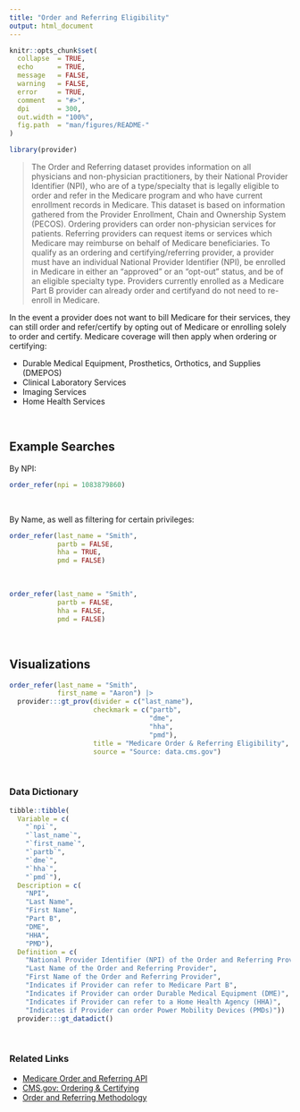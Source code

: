 ```yaml
---
title: "Order and Referring Eligibility"
output: html_document
---
```


```r
knitr::opts_chunk$set(
  collapse  = TRUE,
  echo      = TRUE, 
  message   = FALSE, 
  warning   = FALSE,
  error     = TRUE,
  comment   = "#>",
  dpi       = 300, 
  out.width = "100%",
  fig.path  = "man/figures/README-"
)
```

```r
library(provider)
```

> The Order and Referring dataset provides information on all physicians and non-physician practitioners, by their National Provider Identifier (NPI), who are of a type/specialty that is legally eligible to order and refer in the Medicare program and who have current enrollment records in Medicare. This dataset is based on information gathered from the Provider Enrollment, Chain and Ownership System (PECOS). Ordering providers can order non-physician services for patients. Referring providers can request items or services which Medicare may reimburse on behalf of Medicare beneficiaries. To qualify as an ordering and certifying/referring provider, a provider must have an individual National Provider Identifier (NPI), be enrolled in Medicare in either an “approved” or an “opt-out” status, and be of an eligible specialty type. Providers currently enrolled as a Medicare Part B provider can already order and certifyand do not need to re-enroll in Medicare.

In the event a provider does not want to bill Medicare for their services, they can still order and refer/certify by opting out of Medicare or enrolling solely to order and certify. Medicare coverage will then apply when ordering or certifying:

   - Durable Medical Equipment, Prosthetics, Orthotics, and Supplies (DMEPOS)
   - Clinical Laboratory Services
   - Imaging Services
   - Home Health Services

<br>

## Example Searches

By NPI:

```r
order_refer(npi = 1083879860)
```
<br>

By Name, as well as filtering for certain privileges:

```r
order_refer(last_name = "Smith", 
            partb = FALSE,
            hha = TRUE,
            pmd = FALSE)
```

<br>

```r
order_refer(last_name = "Smith", 
            partb = FALSE,
            hha = FALSE,
            pmd = FALSE)
```

<br>

## Visualizations

```r
order_refer(last_name = "Smith", 
            first_name = "Aaron") |> 
  provider:::gt_prov(divider = c("last_name"), 
                     checkmark = c("partb", 
                                   "dme", 
                                   "hha", 
                                   "pmd"),
                     title = "Medicare Order & Referring Eligibility",
                     source = "Source: data.cms.gov")
```



<br>

### Data Dictionary

```r
tibble::tibble(
  Variable = c(
    "`npi`", 
    "`last_name`", 
    "`first_name`", 
    "`partb`", 
    "`dme`",
    "`hha`", 
    "`pmd`"),
  Description = c(
    "NPI", 
    "Last Name", 
    "First Name", 
    "Part B", 
    "DME", 
    "HHA", 
    "PMD"),
  Definition = c(
    "National Provider Identifier (NPI) of the Order and Referring Provider",
    "Last Name of the Order and Referring Provider", 
    "First Name of the Order and Referring Provider",
    "Indicates if Provider can refer to Medicare Part B", 
    "Indicates if Provider can order Durable Medical Equipment (DME)",
    "Indicates if Provider can refer to a Home Health Agency (HHA)", 
    "Indicates if Provider can order Power Mobility Devices (PMDs)")) |>
  provider:::gt_datadict()
```

<br>

### Related Links

   - [Medicare Order and Referring API](https://data.cms.gov/provider-characteristics/medicare-provider-supplier-enrollment/order-and-referring)
   - [CMS.gov: Ordering & Certifying](https://www.cms.gov/medicare/provider-enrollment-and-certification/ordering-and-certifying)
   - [Order and Referring Methodology](https://data.cms.gov/resources/order-and-referring-methodology)

<br><br>
